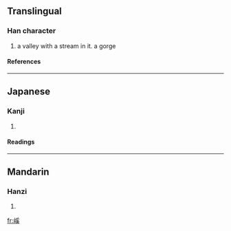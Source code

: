 ==Translingual==
===Han character===
{{Han char|rn=46|rad=山|as=10|sn=13|four=|canj=山月女大 (UBVK)}}
# a valley with a stream in it. a gorge
====References====
{{Han ref|kx=0317.080|dkj=08329|dj=0617.310|hdz=10791.060|uh=5D60|ud=23904}}
----
==Japanese==
===Kanji===
{{ja-kanji|grade=|rs=山10}}
# {{defn|Japanese}} 
====Readings====
{{ja-readings|on=[[げい]] (gei), [[けい]] (kei)|kun=[[たに]] (tani)}}
----
==Mandarin==
===Hanzi===
{{cmn-hanzi|pin=[[xī]] (xi1)|wg=hsi<sup>1</sup>}}
# {{defn|Mandarin}}

[[fr:嵠]]